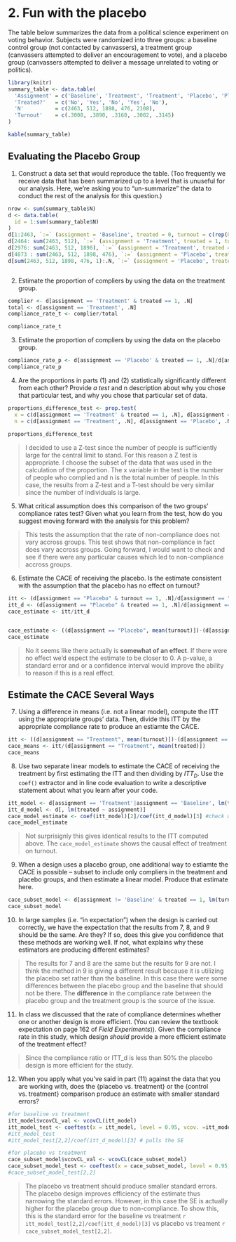 # 2. Fun with the placebo

The table below summarizes the data from a political science experiment on voting behavior. Subjects were randomized into three groups: a baseline control group (not contacted by canvassers), a treatment group (canvassers attempted to deliver an encouragement to vote), and a placebo group (canvassers attempted to deliver a message unrelated to voting or politics).

```r
library(knitr)
summary_table <- data.table(
  'Assignment' = c('Baseline', 'Treatment', 'Treatment', 'Placebo', 'Placebo'), 
  'Treated?'   = c('No', 'Yes', 'No', 'Yes', 'No'), 
  'N'          = c(2463, 512, 1898, 476, 2108), 
  'Turnout'    = c(.3008, .3890, .3160, .3002, .3145)
)

kable(summary_table)
``` 

## Evaluating the Placebo Group

1. Construct a data set that would reproduce the table. (Too frequently we receive data that has been summarized up to a level that is unuseful for our analysis. Here, we're asking you to "un-summarize" the data to conduct the rest of the analysis for this question.)

```r
nrow <- sum(summary_table$N)
d <- data.table(
  id = 1:sum(summary_table$N)
)
d[1:2463, `:=` (assignment = 'Baseline', treated = 0, turnout = c(rep(0, 1723), rep(1, 740)))]
d[2464: sum(2463, 512), `:=` (assignment = 'Treatment', treated = 1, turnout = c(rep(0, 313), rep(1, 199)))]
d[2976: sum(2463, 512, 1898), `:=` (assignment = 'Treatment', treated = 0, turnout = c(rep(0, 1298), rep(1, 600)))]
d[4873 : sum(2463, 512, 1898, 476), `:=` (assignment = 'Placebo', treated = 1, turnout = c(rep(0, 334), rep(1, 143)))]
d[sum(2463, 512, 1898, 476, 1):.N, `:=` (assignment = 'Placebo', treated = 0, turnout = c(rep(0, 1445), rep(1, 663)))]



```



2. Estimate the proportion of compliers by using the data on the treatment group.

```r
complier <- d[assignment == 'Treatment' & treated == 1, .N]
total <- d[assignment == 'Treatment', .N]
compliance_rate_t <- complier/total

compliance_rate_t

```

3. Estimate the proportion of compliers by using the data on the placebo group.

```r
compliance_rate_p <- d[assignment == 'Placebo' & treated == 1, .N]/d[assignment == 'Placebo', .N]
compliance_rate_p
```

4. Are the proportions in parts (1) and (2) statistically significantly different from each other? Provide *a test* and n description about why you chose that particular test, and why you chose that particular set of data. 

```r
proportions_difference_test <- prop.test(
  x = c(d[assignment == 'Treatment' & treated == 1, .N], d[assignment == 'Placebo' & treated == 1, .N]),
  n = c(d[assignment == 'Treatment', .N], d[assignment == 'Placebo', .N]))
  
proportions_difference_test
```

> I decided to use a Z-test since the number of people is sufficiently large for the central limit to stand. For this reason a Z test is appropriate. I choose the subset of the data that was used in the calculation of the proportion. The x variable in the test is the number of people who complied and n is the total number of people. In this case, the results from a Z-test and a T-test should be very similar since the number of individuals is large.

5. What critical assumption does this comparison of the two groups' compliance rates test? Given what you learn from the test, how do you suggest moving forward with the analysis for this problem? 

> This tests the assumption that the rate of non-compliance does not vary accross groups. This test shows that non-compliance in fact does vary accross groups. Going forward, I would want to check and see if there were any particular causes which led to non-compliance accross groups. 

6. Estimate the CACE of receiving the placebo. Is the estimate consistent with the assumption that the placebo has no effect on turnout?

```r
itt <- (d[assignment == "Placebo" & turnout == 1, .N]/d[assignment == "Placebo", .N]) - (d[assignment == "Baseline" & turnout == 1, .N]/d[assignment == "Baseline", .N])
itt_d <- (d[assignment == "Placebo" & treated == 1, .N]/d[assignment == "Placebo", .N])
cace_estimate <- itt/itt_d


cace_estimate <- ((d[assignment == "Placebo", mean(turnout)])-(d[assignment == "Baseline", mean(turnout)]))/(d[assignment == "Placebo" & treated == 1, .N]/d[assignment == "Placebo", .N])
cace_estimate
```

> No it seems like there actually is **somewhat of an effect**. If there were no effect we'd espect the estimate to be closer to 0. A p-value, a standard error and or a confidence interval would improve the ability to reason if this is a real effect. 

## Estimate the CACE Several Ways

7. Using a difference in means (i.e. not a linear model), compute the ITT using the appropriate groups' data. Then, divide this ITT by the appropriate compliance rate to produce an estiamte the CACE.  

```r
itt <- ((d[assignment == "Treatment", mean(turnout)])-(d[assignment == "Baseline", mean(turnout)]))
cace_means <- itt/(d[assignment == "Treatment", mean(treated)])
cace_means
```

8. Use two separate linear models to estimate the CACE of receiving the treatment by first estimating the ITT and then dividing by $ITT_{D}$. Use the `coef()` extractor and in line code evaluation to write a descriptive statement about what you learn after your code. 

```r
itt_model <- d[assignment == 'Treatment'|assignment == 'Baseline', lm(turnout ~ assignment)]
itt_d_model <- d[, lm(treated ~ assignment)]
cace_model_estimate <- coef(itt_model)[2]/coef(itt_d_model)[3] #check why 3 not 2
cace_model_estimate

```
> Not surprisignly this gives identical results to the ITT computed above. The `cace_model_estimate` shows the causal effect of treatment on turnout.

9. When a design uses a placebo group, one additional way to estiamte the CACE is possible -- subset to include only compliers in the treatment and placebo groups, and then estimate a linear model. Produce that estimate here. 

```r
cace_subset_model <- d[assignment != 'Baseline' & treated == 1, lm(turnout ~ assignment)]
cace_subset_model
```

10. In large samples (i.e. "in expectation") when the design is carried out correctly, we have the expectation that the results from 7, 8, and 9 should be the same. Are they? If so, does this give you confidence that these methods are working well. If not, what explains why these estimators are producing different estimates? 

> The results for 7 and 8 are the same but the results for 9 are not. I think the method in 9 is giving a different result because it is utilizing the placebo set rather than the baseline. In this case there were some differences between the placebo group and the baseline that should not be there. The **difference** in the compliance rate between the placebo group and the treatment group is the source of the issue.

11. In class we discussed that the rate of compliance determines whether one or another design is more efficient. (You can review the textbook expectation on page 162 of _Field Experiments_)). Given the compliance rate in this study, which design *should* provide a more efficient estimate of the treatment effect?

> Since the compliance ratio or ITT_d is less than 50% the placebo design is more efficient for the study.

12. When you apply what you've said in part (11) against the data that you are working with, does the {placebo vs. treatment} or the {control vs. treatment} comparison produce an estimate with smaller standard errors? 
```r
#for baseline vs treatment
itt_model$vcovCL_val <- vcovCL(itt_model)
itt_model_test <- coeftest(x = itt_model, level = 0.95, vcov. =itt_model$vcovCL_val)
#itt_model_test
#itt_model_test[2,2]/coef(itt_d_model)[3] # pulls the SE 

#for placebo vs treatment
cace_subset_model$vcovCL_val <- vcovCL(cace_subset_model)
cace_subset_model_test <- coeftest(x = cace_subset_model, level = 0.95, vcov. = cace_subset_model$vcovCL_val)
#cace_subset_model_test[2,2]

```


> The placebo vs treatment should produce smaller standard errors. The placebo design improves efficiency of the estimate thus narrowing the standard errors. However, in this case the SE is actually higher for the placebo group due to non-compliance. To show this, this is the standard error for the baseline vs treatment `r  itt_model_test[2,2]/coef(itt_d_model)[3]` vs placebo vs treament `r cace_subset_model_test[2,2]`.






